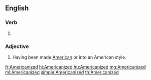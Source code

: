==English==

===Verb===
{{head|en|verb form}}

# {{en-past of|Americanize}}

===Adjective===
{{en-adj}}

# Having been made [[American]] or into an American style.

[[fr:Americanized]]
[[hi:Americanized]]
[[hu:Americanized]]
[[mg:Americanized]]
[[ml:Americanized]]
[[simple:Americanized]]
[[th:Americanized]]